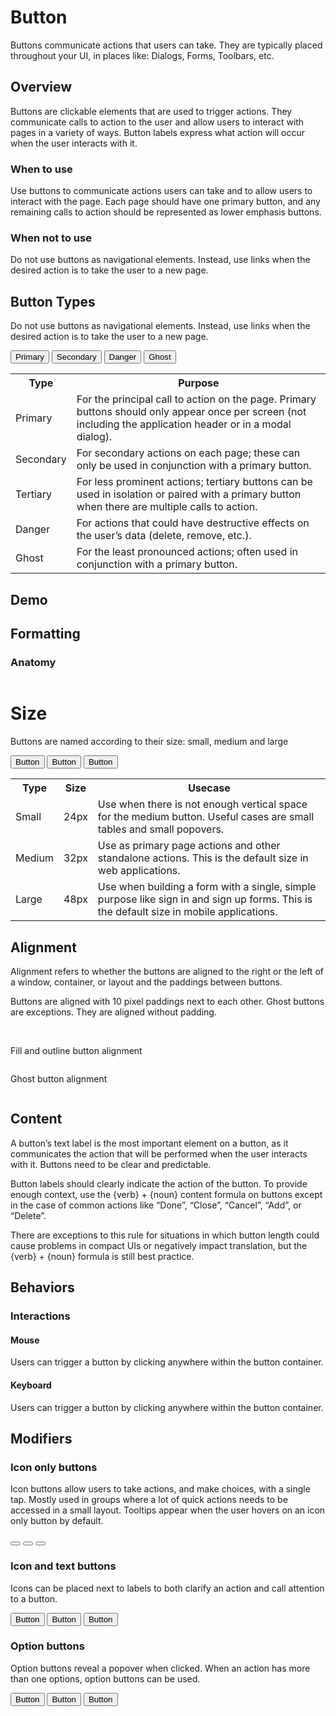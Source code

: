 <div class="main">
  <div class="title-wrapper">
    <h1 class="title">Button</h1>
  </div>

  Buttons communicate actions that users can take. They are typically placed throughout your UI, in places like:
  Dialogs, Forms, Toolbars, etc.

  ## Overview

  Buttons are clickable elements that are used to trigger actions. They communicate calls to action to the user
  and allow users to interact with pages in a variety of ways.
  Button labels express what action will occur when the user interacts with it.

  ### When to use

  Use buttons to communicate actions users can take and to allow users to interact with the page. Each page should have
  one primary button, and any remaining calls to action should be represented as lower emphasis buttons.

  ### When not to use

  Do not use buttons as navigational elements. Instead, use links when the desired action is to take the user to
  a new page.

  ## Button Types

  Do not use buttons as navigational elements. Instead, use links when the desired action is to take the user to a
  new page.

  <div class="foo">
    <button class="primary">Primary</button>
    <button class="secondary">Secondary</button>
    <button class="danger">Danger</button>
    <button class="ghost">Ghost</button>
  </div>

  <table>
    <tr>
      <th>Type</th>
      <th>Purpose</th>
    </tr>
    <tr>
      <td>Primary</td>
      <td>For the principal call to action on the page. Primary buttons should only appear once per screen
        (not including the application header or in a modal dialog).
      </td>
    </tr>
    <tr>
      <td>Secondary</td>
      <td>For secondary actions on each page; these can only be used in conjunction with a primary button.</td>
    </tr>
    <tr>
      <td>Tertiary</td>
      <td>For less prominent actions; tertiary buttons can be used in isolation or paired with a primary button
        when there are multiple calls to action.
      </td>
    </tr>
    <tr>
      <td>Danger</td>
      <td>For actions that could have destructive effects on the user’s data (delete, remove, etc.).</td>
    </tr>
    <tr>
      <td>Ghost</td>
      <td>For the least pronounced actions; often used in conjunction with a primary button.</td>
    </tr>
  </table>

  ## Demo
  <logo-playground
    path="example/logo/button-sample/button-showcase/button-showcase.component"
    context='{"title": "Button Demo", "button": true}'
    height="400px">
  </logo-playground>

  ## Formatting

  ### Anatomy

  <img src="../assets/img/docs_button_anatomy.png" alt=""/>

  # Size

  Buttons are named according to their size: small, medium and large

  <div class="foo">
    <button class="primary small">Button</button>
    <button class="primary medium">Button</button>
    <button class="primary large">Button</button>
  </div>

  <table>
    <tr>
      <th>Type</th>
      <th>Size</th>
      <th>Usecase</th>
    </tr>
    <tr>
      <td>Small</td>
      <td>24px</td>
      <td>Use when there is not enough vertical space for the medium button.
        Useful cases are small tables and small popovers.
      </td>
    </tr>
    <tr>
      <td>Medium</td>
      <td>32px</td>
      <td>Use as primary page actions and other standalone actions. This is the default size in web applications.</td>
    </tr>
    <tr>
      <td>Large</td>
      <td>48px</td>
      <td>Use when building a form with a single, simple purpose like sign in and sign up forms. This is the default
        size in mobile applications.
      </td>
    </tr>
  </table>

  ## Alignment

  Alignment refers to whether the buttons are aligned to the right or the left of a window, container,
  or layout and the paddings between buttons.

  Buttons are aligned with 10 pixel paddings next to each other. Ghost buttons are exceptions.
  They are aligned without padding.

  <img src="../assets/img/docs_button_alignment_1.png" alt=""/>
  <img src="../assets/img/docs_button_alignment_2.png" alt=""/>
  <img src="../assets/img/docs_button_alignment_3.png" alt=""/>
  <img src="../assets/img/docs_button_alignment_4.png" alt=""/>

  Fill and outline button alignment

  <img src="../assets/img/docs_button_alignment_5.png" alt=""/>

  Ghost button alignment

  <img src="../assets/img/docs_button_alignment_6.png" alt=""/>

  ## Content

  A button’s text label is the most important element on a button, as it communicates the action that will be performed
  when the user interacts with it. Buttons need to be clear and predictable.

  Button labels should clearly indicate the action of the button. To provide enough context, use the {verb} + {noun}
  content formula on buttons except in the case of common actions like “Done”, “Close”, “Cancel”, “Add”, or “Delete”.

  There are exceptions to this rule for situations in which button length could cause problems
  in compact UIs or negatively impact translation, but the {verb} + {noun} formula is still best practice.

  ## Behaviors

  ### Interactions

  #### Mouse

  Users can trigger a button by clicking anywhere within the button container.

  #### Keyboard

  Users can trigger a button by clicking anywhere within the button container.

  ## Modifiers

  ### Icon only buttons

  Icon buttons allow users to take actions, and make choices, with a single tap. Mostly used in groups
  where a lot of quick actions needs to be accessed in a small layout.
  Tooltips appear when the user hovers on an icon only button by default.

  <div class="bar">
    <button class="le-bell"></button>
    <button class="le-bell"></button>
    <button class="le-bell"></button>
  </div>

  ### Icon and text buttons

  Icons can be placed next to labels to both clarify an action and call attention to a button.

  <div class="bar">
    <button class="primary le-bell">Button</button>
    <button class="le-bell">Button</button>
    <button class="ghost le-bell">Button</button>
  </div>

  ### Option buttons

  Option buttons reveal a popover when clicked. When an action has more than one options, option buttons can be used.

  <div class="bar">
    <button class="primary le-bell">Button</button>
    <button class="le-bell">Button</button>
    <button class="ghost le-bell">Button</button>
  </div>
</div>
